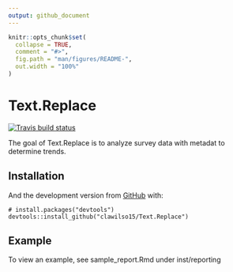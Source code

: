 ```yaml
---
output: github_document
---
```


<!-- README.md is generated from README.Rmd. Please edit that file -->

```r
knitr::opts_chunk$set(
  collapse = TRUE,
  comment = "#>",
  fig.path = "man/figures/README-",
  out.width = "100%"
)
```

# Text.Replace

<!-- badges: start -->
[![Travis build status](https://travis-ci.com/clawilso15/Text.Replace.svg?branch=master)](https://travis-ci.com/clawilso15/Text.Replace)
<!-- badges: end -->

The goal of Text.Replace is to analyze survey data with metadat to determine
trends.

## Installation

<!-- You can install the released version of Text.Replace from [CRAN](https://CRAN.R-project.org) with: -->

<!-- ```  -->
<!-- install.packages("Text.Replace") -->
<!-- ``` -->

And the development version from [GitHub](https://github.com/) with:

``` 
# install.packages("devtools")
devtools::install_github("clawilso15/Text.Replace")
```
## Example

To view an example, see sample_report.Rmd under inst/reporting

